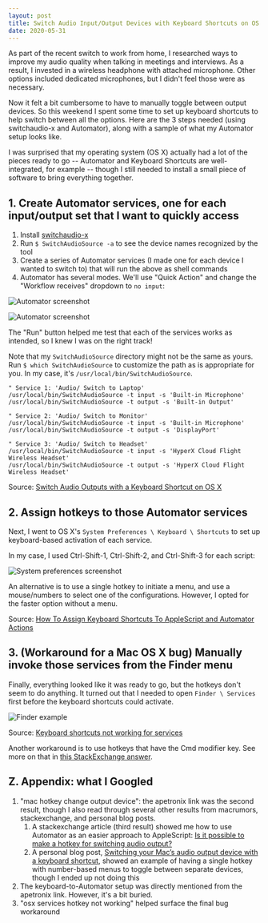 ```yaml
---
layout: post
title: Switch Audio Input/Output Devices with Keyboard Shortcuts on OS X
date: 2020-05-31
---
```


As part of the recent switch to work from home, I researched ways to improve my audio
quality when talking in meetings and interviews. As a result, I invested in a wireless
headphone with attached microphone. Other options included dedicated microphones, but I
didn't feel those were as necessary.

Now it felt a bit cumbersome to have to manually toggle between output devices. So this
weekend I spent some time to set up keyboard shortcuts to help switch between all the
options. Here are the 3 steps needed (using switchaudio-x and Automator), along with a
sample of what my Automator setup looks like.

I was surprised that my operating system (OS X) actually had a lot of the pieces ready
to go -- Automator and Keyboard Shortcuts are well-integrated, for example -- though I
still needed to install a small piece of software to bring everything together.

## 1. Create Automator services, one for each input/output set that I want to quickly access

1. Install [switchaudio-x](https://github.com/deweller/switchaudio-osx)
2. Run `$ SwitchAudioSource -a` to see the device names recognized by the tool
3. Create a series of Automator services (I made one for each device I wanted to switch to) that will run the above as shell commands
4. Automator has several modes. We'll use "Quick Action" and change the "Workflow receives" dropdown to `no input`:

![Automator screenshot](./switch_audio_automator_setup.png)

![Automator screenshot](./switch_audio_automator_keyboard_shortcuts.png)

The "Run" button helped me test that each of the services works as intended, so I knew I
was on the right track!

Note that my `SwitchAudioSource` directory might not be the same as yours. Run
`$ which SwitchAudioSource` to customize the path as is appropriate for you. In
my case, it's `/usr/local/bin/SwitchAudioSource`.

~~~
" Service 1: 'Audio/ Switch to Laptop'
/usr/local/bin/SwitchAudioSource -t input -s 'Built-in Microphone'
/usr/local/bin/SwitchAudioSource -t output -s 'Built-in Output'

" Service 2: 'Audio/ Switch to Monitor'
/usr/local/bin/SwitchAudioSource -t input -s 'Built-in Microphone'
/usr/local/bin/SwitchAudioSource -t output -s 'DisplayPort'

" Service 3: 'Audio/ Switch to Headset'
/usr/local/bin/SwitchAudioSource -t input -s 'HyperX Cloud Flight Wireless Headset'
/usr/local/bin/SwitchAudioSource -t output -s 'HyperX Cloud Flight Wireless Headset'
~~~

Source: [Switch Audio Outputs with a Keyboard Shortcut on OS X](http://apetronix.com/switch-audio-outputs-with-a-keyboard-shortcut-on-os-x/)

## 2. Assign hotkeys to those Automator services
Next, I went to OS X's `System Preferences \ Keyboard \ Shortcuts` to set up keyboard-based
activation of each service.

In my case, I used Ctrl-Shift-1, Ctrl-Shift-2, and Ctrl-Shift-3 for each script:

![System preferences screenshot](./switch_audio_system_preference_shortcuts.png)

An alternative is to use a single hotkey to initiate a menu, and use a mouse/numbers to
select one of the configurations. However, I opted for the faster option without a menu.

Source: [How To Assign Keyboard Shortcuts To AppleScript and Automator Actions](https://blog.fosketts.net/2010/08/09/assign-keyboard-shortcut-applescript-automator-service/)

## 3. (Workaround for a Mac OS X bug) Manually invoke those services from the Finder menu

Finally, everything looked like it was ready to go, but the hotkeys don't seem to do anything.
It turned out that I needed to open `Finder \ Services` first before the keyboard shortcuts 
could activate.

![Finder example](./switch_audio_finder_services.png)

Source: [Keyboard shortcuts not working for services](https://discussions.apple.com/thread/5048120)

Another workaround is to use hotkeys that have the Cmd modifier key. See more on
that in [this StackExchange answer](https://apple.stackexchange.com/a/337176).

## Z. Appendix: what I Googled

1. "mac hotkey change output device": the apetronix link was the second result, though I also read through several
   other results from macrumors, stackexchange, and personal blog posts.
    1. A stackexchange article (third result) showed me how to use Automator as an easier approach to AppleScript:
       [Is it possible to make a hotkey for switching audio 
       output?](https://apple.stackexchange.com/questions/258028/is-it-possible-to-make-a-hotkey-for-switching-audio-output)
    2. A personal blog post, [Switching your Mac’s audio output device with a keyboard 
       shortcut](https://javenmsp.wordpress.com/2016/09/01/switching-your-macs-audio-output-device-with-a-keyboard-shortcut/),
       showed an example of having a single hotkey with number-based menus to toggle between separate devices,
       though I ended up not doing this
2. The keyboard-to-Automator setup was directly mentioned from the apetronix link. However, it's a bit buried.
3. "osx services hotkey not working" helped surface the final bug workaround

